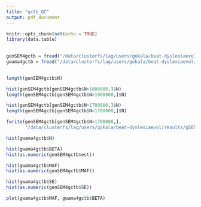 ```yaml
---
title: "gctb_QC"
output: pdf_document
---
```


```r
knitr::opts_chunk$set(echo = TRUE)
library(data.table)
```

## 

```r
genSEM4gctb = fread("/data/clusterfs/lag/users/gokala/beat-dyslexiaevol/results/gSEM/GenomicSEM_multivarGWAS_dys_rhyimp_v2_4gctb_v2.ma", header = T)
gwama4gctb = fread("/data/clusterfs/lag/users/gokala/beat-dyslexiaevol/results/MA/dys_aysnch_NGWAMA_results4GCTB.ma", header = T)
```

## 

```r

length(genSEM4gctb$N)

hist(genSEM4gctb[genSEM4gctb$N>1000000,]$N)
length(genSEM4gctb[genSEM4gctb$N>1000000,]$N)

hist(genSEM4gctb[genSEM4gctb$N>1700000,]$N)
length(genSEM4gctb[genSEM4gctb$N>1700000,]$N)

fwrite(genSEM4gctb[genSEM4gctb$N>1700000,], 
       "/data/clusterfs/lag/users/gokala/beat-dyslexiaevol/results/gSEM/GenomicSEM_multivarGWAS_dys_rhyimp_v2_4gctb_v3.ma", quote = F, sep = " ")

hist(gwama4gctb$N)

hist(gwama4gctb$BETA)
hist(as.numeric(genSEM4gctb$est))

hist(gwama4gctb$MAF)
hist(as.numeric(genSEM4gctb$MAF))

hist(gwama4gctb$SE)
hist(as.numeric(genSEM4gctb$SE))

plot(gwama4gctb$MAF, gwama4gctb$BETA)

```